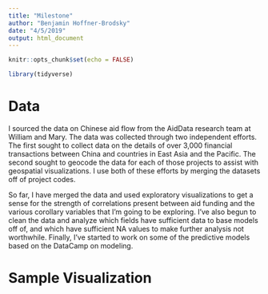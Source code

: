 ```yaml
---
title: "Milestone"
author: "Benjamin Hoffner-Brodsky"
date: "4/5/2019"
output: html_document
---
```


```r
knitr::opts_chunk$set(echo = FALSE)

library(tidyverse)
```

# Data

I sourced the data on Chinese aid flow from the AidData research team at William and Mary. The data was collected through two independent efforts. 
The first sought to collect data on the details of over 3,000 financial transactions between China and countries in East Asia and the Pacific. The second 
sought to geocode the data for each of those projects to assist with geospatial visualizations. I use both of these efforts by merging the datasets off of 
project codes.   

So far, I have merged the data and used exploratory visualizations to get a sense for the strength of correlations present between aid funding and the various
corollary variables that I'm going to be exploring. I've also begun to clean the data and analyze which fields have sufficient data to base models off of, and which
have sufficient NA values to make further analysis not worthwhile. Finally, I've started to work on some of the predictive models based on the DataCamp on modeling.   

# Sample Visualization
